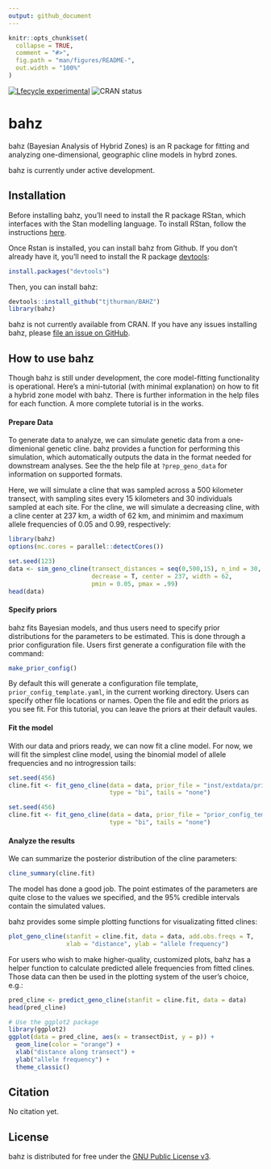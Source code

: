 ```yaml
---
output: github_document
---
```


<!-- README.md is generated from README.Rmd. Please edit that file -->

```r
knitr::opts_chunk$set(
  collapse = TRUE,
  comment = "#>",
  fig.path = "man/figures/README-",
  out.width = "100%"
)
```


<!-- badges: start -->
[![Lfecycle experimental](https://img.shields.io/badge/lifecycle-experimental-orange.svg)](https://www.tidyverse.org/lifecycle/#experimental)
![CRAN status](http://www.r-pkg.org/badges/version/bahz)
<!-- badges: end -->

# bahz

bahz (Bayesian Analysis of Hybrid Zones) is an R package for fitting and analyzing one-dimensional, geographic cline models in hybrd zones. 

bahz is currently under active development. 

## Installation

Before installing bahz, you'll need to install the R package RStan, which interfaces with the Stan modelling language. To install RStan, follow the instructions [here](https://github.com/stan-dev/rstan/wiki/RStan-Getting-Started).

Once Rstan is installed, you can install bahz from Github. If you don't already have it, you'll need to install the R package [devtools](https://cran.r-project.org/web/packages/devtools/index.html):

```r
install.packages("devtools")
```
Then, you can install bahz:

```r
devtools::install_github("tjthurman/BAHZ") 
library(bahz)
```

bahz is not currently available from CRAN. If you have any issues installing bahz, please [file an issue on GitHub](https://github.com/tjthurman/BAHZ/issues). 

## How to use bahz

Though bahz is still under development, the core model-fitting functionality is operational. Here's a mini-tutorial (with minimal explanation) on how to fit a hybrid zone model with bahz. There is further information in the help files for each function. A more complete tutorial is in the works.

#### Prepare Data

To generate data to analyze, we can simulate genetic data from a one-dimenional genetic cline. bahz provides a function for performing this simulation, which automatically outputs the data in the format needed for downstream analyses. See the the help file at `?prep_geno_data` for information on supported formats. 

Here, we will simulate a cline that was sampled across a 500 kilometer transect, with sampling sites every 15 kilometers and 30 individuals sampled at each site. For the cline, we will simulate a decreasing cline, with a cline center at 237 km, a width of 62 km, and minimim and maximum allele frequencies of 0.05 and 0.99, respectively:

```r
library(bahz)
options(mc.cores = parallel::detectCores())
```



```r
set.seed(123)
data <- sim_geno_cline(transect_distances = seq(0,500,15), n_ind = 30, Fis = 0,
                       decrease = T, center = 237, width = 62, 
                       pmin = 0.05, pmax = .99)
head(data)
```

#### Specify priors

bahz fits Bayesian models, and thus users need to specify prior distributions for the parameters to be estimated. This is done through a prior configuration file. Users first generate a configuration file with the command:

```r
make_prior_config()
```

By default this will generate a configuration file template, `prior_config_template.yaml`, in the current working directory. Users can specify other file locations or names. Open the file and edit the priors as you see fit. For this tutorial, you can leave the priors at their default vaules.

#### Fit the model

With our data and priors ready, we can now fit a cline model. For now, we will fit the simplest cline model, using the binomial model of allele frequencies and no introgression tails:

```r
set.seed(456)
cline.fit <- fit_geno_cline(data = data, prior_file = "inst/extdata/prior_config_template.yaml",
                            type = "bi", tails = "none")
```

```r
set.seed(456)
cline.fit <- fit_geno_cline(data = data, prior_file = "prior_config_template.yaml",
                            type = "bi", tails = "none")
```

#### Analyze the results

We can summarize the posterior distribution of the cline parameters:

```r
cline_summary(cline.fit)
```

The model has done a good job. The point estimates of the parameters are quite close to the values we specified, and the 95% credible intervals contain the simulated values. 

bahz provides some simple plotting functions for visualizating fitted clines:

```r
plot_geno_cline(stanfit = cline.fit, data = data, add.obs.freqs = T, 
                xlab = "distance", ylab = "allele frequency")
```

For users who wish to make higher-quality, customized plots, bahz has a helper function to calculate predicted allele frequencies from fitted clines. Those data can then be used in the plotting system of the user's choice, e.g.:

```r
pred_cline <- predict_geno_cline(stanfit = cline.fit, data = data)
head(pred_cline)
```

```r
# Use the ggplot2 package
library(ggplot2)
ggplot(data = pred_cline, aes(x = transectDist, y = p)) +
  geom_line(color = "orange") +
  xlab("distance along transect") +
  ylab("allele frequency") +
  theme_classic()
```

## Citation

No citation yet. 

## License

bahz is distributed for free under the [GNU Public License v3](https://www.gnu.org/licenses/gpl-3.0.en.html). 
